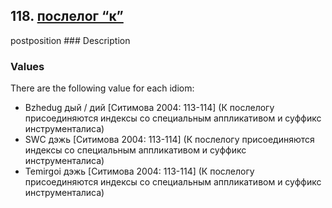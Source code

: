 ## 118. <a href =  'https://agricolamz.github.io/The_Circassian_Isoglosses_Database/118.html'>послелог "к"</a>
postposition
### Description



### Values
There are the following value for each idiom:

* Bzhedug  дый / дий [Ситимова 2004: 113-114] (К послелогу присоединяются индексы со специальным аппликативом и суффикс инструменталиса)
* SWC  дэжь [Ситимова 2004: 113-114] (К послелогу присоединяются индексы со специальным аппликативом и суффикс инструменталиса)
* Temirgoi  дэжь [Ситимова 2004: 113-114] (К послелогу присоединяются индексы со специальным аппликативом и суффикс инструменталиса)

